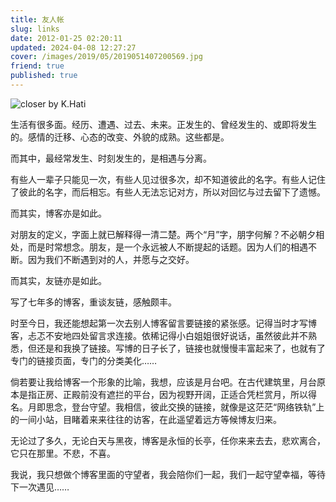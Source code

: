 ```yaml
---
title: 友人帐
slug: links
date: 2012-01-25 02:20:11
updated: 2024-04-08 12:27:27
cover: /images/2019/05/2019051407200569.jpg
friend: true
published: true
---
```


![closer by K.Hati](/images/2019/05/2019051407200569.jpg)

<MusicPlayer netease={26192704} />

生活有很多面。经历、遭遇、过去、未来。正发生的、曾经发生的、或即将发生的。感情的迁移、心态的改变、外貌的成熟。这些都是。

而其中，最经常发生、时刻发生的，是相遇与分离。

有些人一辈子只能见一次，有些人见过很多次，却不知道彼此的名字。有些人记住了彼此的名字，而后相忘。有些人无法忘记对方，所以对回忆与过去留下了遗憾。

而其实，博客亦是如此。

对朋友的定义，字面上就已解释得一清二楚。两个“月”字，朋字何解？不必朝夕相处，而是时常想念。朋友，是一个永远被人不断提起的话题。因为人们的相遇不断。因为我们不断遇到对的人，并愿与之交好。

而其实，友链亦是如此。

写了七年多的博客，重谈友链，感触颇丰。

时至今日，我还能想起第一次去别人博客留言要链接的紧张感。记得当时才写博客，忐忑不安地四处留言求连接。依稀记得小白姐姐很好说话，虽然彼此并不熟悉，但还是和我换了链接。写博的日子长了，链接也就慢慢丰富起来了，也就有了专门的链接页面，专门的分类美化……

倘若要让我给博客一个形象的比喻，我想，应该是月台吧。在古代建筑里，月台原本是指正房、正殿前没有遮拦的平台，因为视野开阔，正适合凭栏赏月，所以得名。月即思念，登台守望。我相信，彼此交换的链接，就像是这茫茫“网络铁轨”上的一间小站，目睹着来来往往的访客，在此遥望着远方等候博友归来。

无论过了多久，无论白天与黑夜，博客是永恒的长亭，任你来来去去，悲欢离合，它只在那里。不悲，不喜。

我说，我只想做个博客里面的守望者，我会陪你们一起，我们一起守望幸福，等待下一次遇见……
